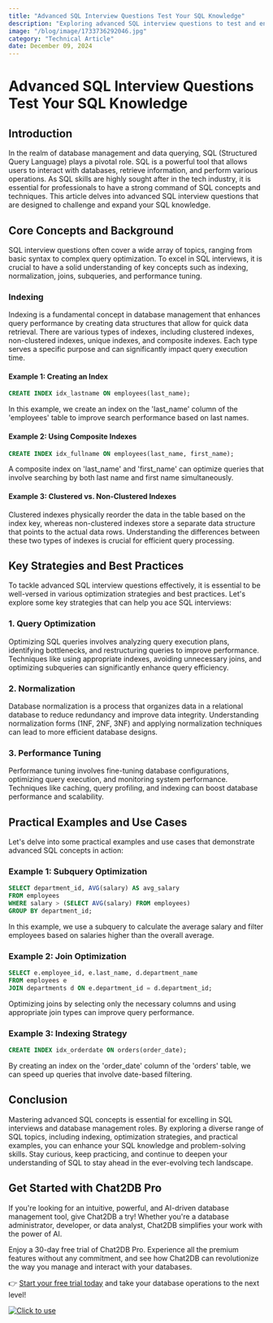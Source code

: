 ```yaml
---
title: "Advanced SQL Interview Questions Test Your SQL Knowledge"
description: "Exploring advanced SQL interview questions to test and enhance your SQL knowledge, covering a wide range of topics and scenarios."
image: "/blog/image/1733736292046.jpg"
category: "Technical Article"
date: December 09, 2024
---
```


# Advanced SQL Interview Questions Test Your SQL Knowledge


<Authors date="December 09, 2024">
  <Author name="Jing" link="https://chat2db.ai" />
</Authors>

## Introduction

In the realm of database management and data querying, SQL (Structured Query Language) plays a pivotal role. SQL is a powerful tool that allows users to interact with databases, retrieve information, and perform various operations. As SQL skills are highly sought after in the tech industry, it is essential for professionals to have a strong command of SQL concepts and techniques. This article delves into advanced SQL interview questions that are designed to challenge and expand your SQL knowledge.

## Core Concepts and Background

SQL interview questions often cover a wide array of topics, ranging from basic syntax to complex query optimization. To excel in SQL interviews, it is crucial to have a solid understanding of key concepts such as indexing, normalization, joins, subqueries, and performance tuning.

### Indexing

Indexing is a fundamental concept in database management that enhances query performance by creating data structures that allow for quick data retrieval. There are various types of indexes, including clustered indexes, non-clustered indexes, unique indexes, and composite indexes. Each type serves a specific purpose and can significantly impact query execution time.

#### Example 1: Creating an Index

```sql
CREATE INDEX idx_lastname ON employees(last_name);
```

In this example, we create an index on the 'last_name' column of the 'employees' table to improve search performance based on last names.

#### Example 2: Using Composite Indexes

```sql
CREATE INDEX idx_fullname ON employees(last_name, first_name);
```

A composite index on 'last_name' and 'first_name' can optimize queries that involve searching by both last name and first name simultaneously.

#### Example 3: Clustered vs. Non-Clustered Indexes

Clustered indexes physically reorder the data in the table based on the index key, whereas non-clustered indexes store a separate data structure that points to the actual data rows. Understanding the differences between these two types of indexes is crucial for efficient query processing.

## Key Strategies and Best Practices

To tackle advanced SQL interview questions effectively, it is essential to be well-versed in various optimization strategies and best practices. Let's explore some key strategies that can help you ace SQL interviews:

### 1. Query Optimization

Optimizing SQL queries involves analyzing query execution plans, identifying bottlenecks, and restructuring queries to improve performance. Techniques like using appropriate indexes, avoiding unnecessary joins, and optimizing subqueries can significantly enhance query efficiency.

### 2. Normalization

Database normalization is a process that organizes data in a relational database to reduce redundancy and improve data integrity. Understanding normalization forms (1NF, 2NF, 3NF) and applying normalization techniques can lead to more efficient database designs.

### 3. Performance Tuning

Performance tuning involves fine-tuning database configurations, optimizing query execution, and monitoring system performance. Techniques like caching, query profiling, and indexing can boost database performance and scalability.

## Practical Examples and Use Cases

Let's delve into some practical examples and use cases that demonstrate advanced SQL concepts in action:

### Example 1: Subquery Optimization

```sql
SELECT department_id, AVG(salary) AS avg_salary
FROM employees
WHERE salary > (SELECT AVG(salary) FROM employees)
GROUP BY department_id;
```

In this example, we use a subquery to calculate the average salary and filter employees based on salaries higher than the overall average.

### Example 2: Join Optimization

```sql
SELECT e.employee_id, e.last_name, d.department_name
FROM employees e
JOIN departments d ON e.department_id = d.department_id;
```

Optimizing joins by selecting only the necessary columns and using appropriate join types can improve query performance.

### Example 3: Indexing Strategy

```sql
CREATE INDEX idx_orderdate ON orders(order_date);
```

By creating an index on the 'order_date' column of the 'orders' table, we can speed up queries that involve date-based filtering.

## Conclusion

Mastering advanced SQL concepts is essential for excelling in SQL interviews and database management roles. By exploring a diverse range of SQL topics, including indexing, optimization strategies, and practical examples, you can enhance your SQL knowledge and problem-solving skills. Stay curious, keep practicing, and continue to deepen your understanding of SQL to stay ahead in the ever-evolving tech landscape.

## Get Started with Chat2DB Pro

If you're looking for an intuitive, powerful, and AI-driven database management tool, give Chat2DB a try! Whether you're a database administrator, developer, or data analyst, Chat2DB simplifies your work with the power of AI.

Enjoy a 30-day free trial of Chat2DB Pro. Experience all the premium features without any commitment, and see how Chat2DB can revolutionize the way you manage and interact with your databases.

👉 [Start your free trial today](https://chat2db.ai/pricing) and take your database operations to the next level!


[![Click to use](/image/blog/bg/chat2db.jpg)](https://chat2db.ai/)
